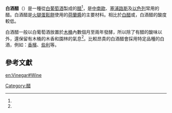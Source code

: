 '''白酒醋'''（{{lang-en|'''White wine vinegar'''}}）是一種從[[白葡萄酒|白葡萄酒]]製成的[[醋|醋]]<ref name=bbc />，是[[中歐|中]][[南歐|南歐]]、[[塞浦路斯|塞浦路斯]]及[[以色列|以色列]]常用的醋。白酒醋是[[火腿蛋鬆餅|火腿蛋鬆餅]]使用的[[荷蘭醬|荷蘭醬]]的主要材料。相比於[[白醋|白醋]]或{{le|果醋|Apple cider vinegar}}，白酒醋的酸度較低。

白酒醋一般以白葡萄酒放置於[[橡木_(葡萄酒)|木桶]]內數個月至兩年發酵，所以除了有醋的酸味以外，還保留有木桶的木香和園林的氣息<ref name=bbc />。比較昂貴的白酒醋會採用特定品種的白酒，例如：[[香檳|香檳]]、[[雪利酒|些利]]等。

==參考文獻==
{{reflist |refs=
<ref name=bbc>{{cite web |url=http://www.bbc.co.uk/food/white_wine_vinegar |title=White wine vinegar recipes |publisher=[[BBC|BBC]] - Food |accessdate=2016-12-15 |language=en |archive-date=2021-01-27 |archive-url=https://web.archive.org/web/20210127123151/https://www.bbc.co.uk/food/white_wine_vinegar |dead-url=no }}</ref>
}}
{{food-stub}}
[[Category:醋|Category:醋]]

[[en:Vinegar#Wine|en:Vinegar#Wine]]